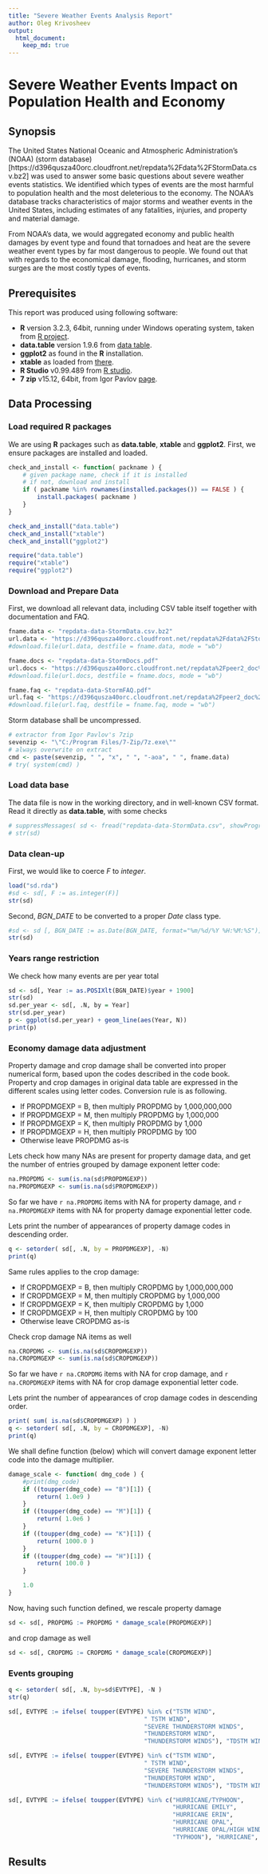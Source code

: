 ```yaml
---
title: "Severe Weather Events Analysis Report"
author: Oleg Krivosheev
output:
  html_document:
    keep_md: true
---
```


# Severe Weather Events Impact on Population Health and Economy

## Synopsis

The United States National Oceanic and Atmospheric Administration's (NOAA) (storm database)
[https://d396qusza40orc.cloudfront.net/repdata%2Fdata%2FStormData.csv.bz2]
was used to answer some basic questions about severe weather events
statistics. We identified which types of events are the most harmful to population
health and the most deleterious to the economy. The NOAA's database tracks characteristics of major
storms and weather events in the United States,
including estimates of any fatalities, injuries, and property and material damage.

From NOAA's data, we would aggregated economy and public health damages by event type and
found that tornadoes and heat are the severe weather event types by far most dangerous to people.
We found out that with regards to the economical damage, flooding, hurricanes, and storm surges are
the most costly types of events.

## Prerequisites

This report was produced using following software:

 - **R** version 3.2.3, 64bit, running under Windows operating system, taken from [R project](https://cran.r-project.org/bin/windows/base/).
 - **data.table** version 1.9.6 from [data table](https://cran.r-project.org/web/packages/data.table/index.html).
 - **ggplot2** as found in the **R** installation.
 - **xtable** as loaded from [there](https://cran.r-project.org/web/packages/xtable/index.html).
 - **R Studio** v0.99.489 from [R studio](https://www.rstudio.com/products/rstudio/download/).
 - **7 zip** v15.12, 64bit, from Igor Pavlov [page](http://www.7-zip.org/).

## Data Processing

### Load required **R** packages

We are using **R** packages such as  **data.table**, **xtable** and **ggplot2**. First, we ensure
packages are installed and loaded.

```r
check_and_install <- function( packname ) {
    # given package name, check if it is installed
    # if not, download and install
    if ( packname %in% rownames(installed.packages()) == FALSE ) {
        install.packages( packname )
    }
}

check_and_install("data.table")
check_and_install("xtable")
check_and_install("ggplot2")

require("data.table")
require("xtable")
require("ggplot2")
```

### Download and Prepare Data

First, we download all relevant data, including CSV table itself together with documentation and FAQ.

```r

fname.data <- "repdata-data-StormData.csv.bz2"
url.data <- "https://d396qusza40orc.cloudfront.net/repdata%2Fdata%2FStormData.csv.bz2"
#download.file(url.data, destfile = fname.data, mode = "wb")

fname.docs <- "repdata-data-StormDocs.pdf"
url.docs <- "https://d396qusza40orc.cloudfront.net/repdata%2Fpeer2_doc%2Fpd01016005curr.pdf"
#download.file(url.docs, destfile = fname.docs, mode = "wb")

fname.faq <- "repdata-data-StormFAQ.pdf"
url.faq <- "https://d396qusza40orc.cloudfront.net/repdata%2Fpeer2_doc%2FNCDC%20Storm%20Events-FAQ%20Page.pdf"
#download.file(url.faq, destfile = fname.faq, mode = "wb")
```

Storm database shall be uncompressed.

```r
# extractor from Igor Pavlov's 7zip
sevenzip <- "\"C:/Program Files/7-Zip/7z.exe\""
# always overwrite on extract
cmd <- paste(sevenzip, " ", "x", " ", "-aoa", " ", fname.data)
# try( system(cmd) )
```

### Load data base

The data file is now in the working directory, and in well-known CSV format.
Read it directly as **data.table**, with some checks

```r
# suppressMessages( sd <- fread("repdata-data-StormData.csv", showProgress = FALSE) )
# str(sd)
```

### Data clean-up

First, we would like to coerce *F* to *integer*.

```r
load("sd.rda")
#sd <- sd[, F := as.integer(F)]
str(sd)
```

Second, *BGN_DATE* to be converted to a proper *Date* class type.

```r
#sd <- sd [, BGN_DATE := as.Date(BGN_DATE, format="%m/%d/%Y %H:%M:%S")]
str(sd)
```

### Years range restriction

We check how many events are per year total

```r
sd <- sd[, Year := as.POSIXlt(BGN_DATE)$year + 1900]
str(sd)
sd.per_year <- sd[, .N, by = Year]
str(sd.per_year)
p <- ggplot(sd.per_year) + geom_line(aes(Year, N))
print(p)
```

### Economy damage data adjustment

Property damage and crop damage shall be converted into proper numerical form, based upon the
codes described in the code book. Property and crop damages in original data table are expressed in the
different scales using letter codes. Conversion rule is as following.

- If PROPDMGEXP = B, then multiply PROPDMG by 1,000,000,000
- If PROPDMGEXP = M, then multiply PROPDMG by 1,000,000
- If PROPDMGEXP = K, then multiply PROPDMG by 1,000
- If PROPDMGEXP = H, then multiply PROPDMG by 100
- Otherwise leave PROPDMG as-is

Lets check how many NAs are present for property damage data,
and get the number of entries grouped by damage exponent letter code:

```r
na.PROPDMG <- sum(is.na(sd$PROPDMGEXP))
na.PROPDMGEXP <- sum(is.na(sd$PROPDMGEXP))
```

So far we have `r na.PROPDMG` items with NA for property damage, and
`r na.PROPDMGEXP` items with NA for property damage exponential letter code.

Lets print the number of appearances of property damage codes in descending order.

```r
q <- setorder( sd[, .N, by = PROPDMGEXP], -N)
print(q)
```

Same rules applies to the crop damage:

- If CROPDMGEXP = B, then multiply CROPDMG by 1,000,000,000
- If CROPDMGEXP = M, then multiply CROPDMG by 1,000,000
- If CROPDMGEXP = K, then multiply CROPDMG by 1,000
- If CROPDMGEXP = H, then multiply CROPDMG by 100
- Otherwise leave CROPDMG as-is

Check crop damage NA items as well

```r
na.CROPDMG <- sum(is.na(sd$CROPDMGEXP))
na.CROPDMGEXP <- sum(is.na(sd$CROPDMGEXP))
```

So far we have `r na.CROPDMG` items with NA for crop damage, and
`r na.CROPDMGEXP` items with NA for crop damage exponential letter code.

Lets print the number of appearances of crop damage codes in descending order.

```r
print( sum( is.na(sd$CROPDMGEXP) ) )
q <- setorder( sd[, .N, by = CROPDMGEXP], -N)
print(q)
```

We shall define function (below) which will convert damage
exponent letter code into the damage multiplier.

```r
damage_scale <- function( dmg_code ) {
    #print(dmg_code)
    if ((toupper(dmg_code) == "B")[1]) {
        return( 1.0e9 )
    }
    if ((toupper(dmg_code) == "M")[1]) {
        return( 1.0e6 )
    }
    if ((toupper(dmg_code) == "K")[1]) {
        return( 1000.0 )
    }
    if ((toupper(dmg_code) == "H")[1]) {
        return( 100.0 )
    }

    1.0
}
```

Now, having such function defined, we rescale property damage

```r
sd <- sd[, PROPDMG := PROPDMG * damage_scale(PROPDMGEXP)]
```

and crop damage as well

```r
sd <- sd[, CROPDMG := CROPDMG * damage_scale(CROPDMGEXP)]
```

### Events grouping

```r
q <- setorder( sd[, .N, by=sd$EVTYPE], -N )
str(q)
```

```r
sd[, EVTYPE := ifelse( toupper(EVTYPE) %in% c("TSTM WIND",
                                      " TSTM WIND",
                                      "SEVERE THUNDERSTORM WINDS",
                                      "THUNDERSTORM WIND",
                                      "THUNDERSTORM WINDS"), "TDSTM WINDS", EVTYPE )]
```

```r
sd[, EVTYPE := ifelse( toupper(EVTYPE) %in% c("TSTM WIND",
                                      " TSTM WIND",
                                      "SEVERE THUNDERSTORM WINDS",
                                      "THUNDERSTORM WIND",
                                      "THUNDERSTORM WINDS"), "TDSTM WINDS", EVTYPE )]
```

```r
sd[, EVTYPE := ifelse( toupper(EVTYPE) %in% c("HURRICANE/TYPHOON",
                                              "HURRICANE EMILY",
                                              "HURRICANE ERIN",
                                              "HURRICANE OPAL",
                                              "HURRICANE OPAL/HIGH WINDS",
                                              "TYPHOON"), "HURRICANE", EVTYPE )]
```

## Results
